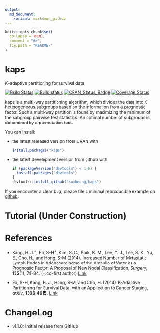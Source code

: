 ```yaml
---
output:
  md_document:
    variant: markdown_github
---
```


<!-- README.md is generated from README.Rmd. Please edit that file -->

```r
knitr::opts_chunk$set(
  collapse = TRUE,
  comment = "#>",
  fig.path = "README-"
)
```

# kaps  
$K$-adaptive partitioning for survival data 

[![Build Status](https://travis-ci.org/sooheang/kaps.svg?branch=master)](https://travis-ci.org/sooheang/kaps)
[![Build status](https://ci.appveyor.com/api/projects/status/x7frit6xwy688d5e/branch/master?svg=true)](https://ci.appveyor.com/project/sooheang/kaps/branch/master)
[![CRAN_Status_Badge](http://www.r-pkg.org/badges/version/kaps)](http://cran.r-project.org/package=kaps)
[![Coverage Status](https://img.shields.io/codecov/c/github/sooheang/kaps/master.svg)](https://codecov.io/github/sooheang/kaps?branch=master)


kaps is a multi-way partitioning algorithm, which divides the data into $K$ heterogeneous subgroups based on the information from a prognostic factor. 
Such a multi-way partition is found by maximizing the minimum of the subgroup pairwise test statistics.
An optimal number of subgroups is determined by a permutation test. 


You can install:

* the latest released version from CRAN with

    ```R
    install.packages("kaps")
    ````

* the latest development version from github with

    ```R
    if (packageVersion("devtools") < 1.6) {
      install.packages("devtools")
    }
    devtools::install_github("sooheang/kaps")
    ```

If you encounter a clear bug, please file a minimal reproducible example on [github](https://github.com/sooheang/kaps/issues). 

# Tutorial (Under Construction)


# References   

* Kang, H. J.^+^, Eo, S-H^+^, Kim, S. C., Park, K. M., Lee, Y. J., Lee, S. K., Yu, E., Cho, H., and Hong, S-M (2014). Increased Number of Metastatic Lymph Nodes in Adenocarcinoma of the Ampulla of Vater as a Prognostic Factor: A Proposal of New Nodal Classification, _Surgery_,  **155**(1), 74-84. (+:co-first author) [Link](http://dx.doi.org/10.1016/j.surg.2013.08.004)

* Eo, S-H, Kang, H. J., Hong, S-M, and Cho, H. (2014). K-Adaptive Partitioning for Survival Data, with an Application to Cancer Staging, _arXiv_, **1306.4615**. [Link](https://arxiv.org/abs/1306.4615)

# ChangeLog   

* v1.1.0: Intitial release from GitHub






